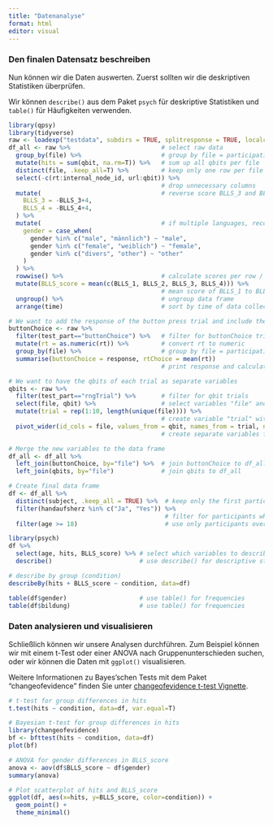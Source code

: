 ```yaml
---
title: "Datenanalyse"
format: html
editor: visual
---
```


### Den finalen Datensatz beschreiben

Nun können wir die Daten auswerten. Zuerst sollten wir die deskriptiven Statistiken überprüfen.

Wir können `describe()` aus dem Paket `psych` für deskriptive Statistiken und `table()` für Häufigkeiten verwenden.

```r
library(qpsy)
library(tidyverse)
raw <- loadexp("testdata", subdirs = TRUE, splitresponse = TRUE, localcopy = TRUE)
df_all <- raw %>%                         # select raw data
  group_by(file) %>%                      # group by file = participations
  mutate(hits = sum(qbit, na.rm=T)) %>%   # sum up all qbits per file
  distinct(file, .keep_all=T) %>%         # keep only one row per file
  select(-c(rt:internal_node_id, url:qbit)) %>% 
                                          # drop unnecessary columns
  mutate(                                 # reverse score BLLS_3 and BLLS_4 (0 -> 4; 4 -> 0)
    BLLS_3 = -BLLS_3+4,
    BLLS_4 = -BLLS_4+4,
  ) %>%                                   
  mutate(                                 # if multiple languages, recode to English
    gender = case_when(
      gender %in% c("male", "männlich") ~ "male",
      gender %in% c("female", "weiblich") ~ "female",
      gender %in% c("divers", "other") ~ "other"
    )
  ) %>%
  rowwise() %>%                           # calculate scores per row / participant
  mutate(BLLS_score = mean(c(BLLS_1, BLLS_2, BLLS_3, BLLS_4))) %>% 
                                          # mean score of BLLS_1 to BLLS_4
  ungroup() %>%                           # ungroup data frame
  arrange(time)                           # sort by time of data collection

# We want to add the response of the button press trial and include the reaction times.
buttonChoice <- raw %>%
  filter(test_part=="buttonChoice") %>%   # filter for buttonChoice trials
  mutate(rt = as.numeric(rt)) %>%         # convert rt to numeric
  group_by(file) %>%                      # group by file = participations
  summarise(buttonChoice = response, rtChoice = mean(rt))        
                                          # print response and calculate mean reaction time per file (mean not actually necessary in case of 1 observation)

# We want to have the qbits of each trial as separate variables
qbits <- raw %>%
  filter(test_part=="rngTrial") %>%       # filter for qbit trials
  select(file, qbit) %>%                  # select variables "file" and "qbit"
  mutate(trial = rep(1:10, length(unique(file)))) %>% 
                                          # create variable "trial" with values 1 to 10 to distinguish between trials
  pivot_wider(id_cols = file, values_from = qbit, names_from = trial, names_prefix = "qbit") 
                                          # create separate variables for each qbit

# Merge the new variables to the data frame
df_all <- df_all %>%
  left_join(buttonChoice, by="file") %>%  # join buttonChoice to df_all
  left_join(qbits, by="file")             # join qbits to df_all

# Create final data frame
df <- df_all %>%
  distinct(subject, .keep_all = TRUE) %>%  # keep only the first participation if a subject id is duplicated
  filter(handaufsherz %in% c("Ja", "Yes")) %>% 
                                           # filter for participants who answered the data integrity question correctly
  filter(age >= 18)                        # use only participants over 18
```

```r
library(psych)
df %>%
  select(age, hits, BLLS_score) %>% # select which variables to describe
  describe()                        # use describe() for descriptive statistics

# describe by group (condition)
describeBy(hits + BLLS_score ~ condition, data=df)

table(df$gender)                    # use table() for frequencies
table(df$bildung)                   # use table() for frequencies
```


### Daten analysieren und visualisieren

Schließlich können wir unsere Analysen durchführen.
Zum Beispiel können wir mit einem t-Test oder einer ANOVA nach Gruppenunterschieden suchen, oder wir können die Daten mit `ggplot()` visualisieren.

Weitere Informationen zu Bayes'schen Tests mit dem Paket "changeofevidence" finden Sie unter [changeofevidence t-test Vignette](https://mrzdcmps.github.io/changeofevidence/vignette-t-test.html).

```r
# t-test for group differences in hits
t.test(hits ~ condition, data=df, var.equal=T)

# Bayesian t-test for group differences in hits
library(changeofevidence)
bf <- bfttest(hits ~ condition, data=df)
plot(bf)

# ANOVA for gender differences in BLLS_score
anova <- aov(df$BLLS_score ~ df$gender)
summary(anova)

# Plot scatterplot of hits and BLLS_score
ggplot(df, aes(x=hits, y=BLLS_score, color=condition)) +
  geom_point() +
  theme_minimal()
```
